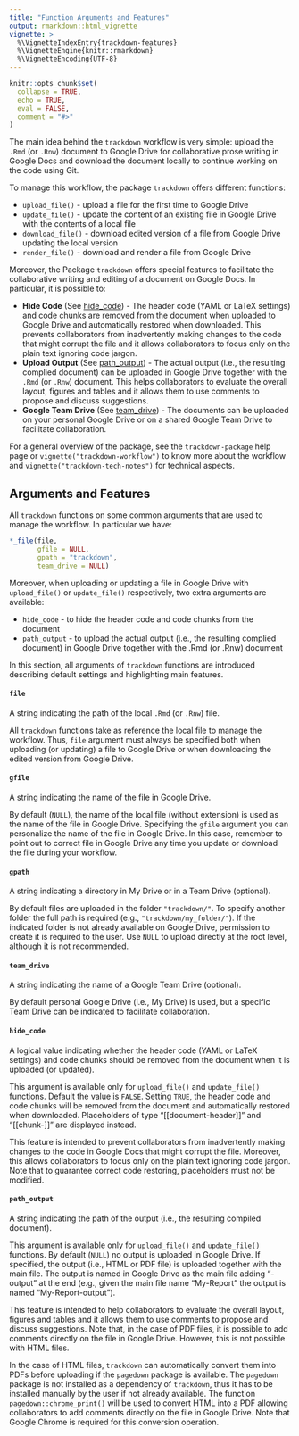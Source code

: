 ```yaml
---
title: "Function Arguments and Features"
output: rmarkdown::html_vignette
vignette: >
  %\VignetteIndexEntry{trackdown-features}
  %\VignetteEngine{knitr::rmarkdown}
  %\VignetteEncoding{UTF-8}
---
```


```r
knitr::opts_chunk$set(
  collapse = TRUE,
  echo = TRUE,
  eval = FALSE,
  comment = "#>"
)
```

The main idea behind the `trackdown` workflow is very simple: upload the `.Rmd` (or `.Rnw`) document to Google Drive for collaborative prose writing in Google Docs and download the document locally to continue working on the code using Git. 

To manage this workflow, the package `trackdown` offers different functions:

- `upload_file()` - upload a file for the first time to Google Drive
- `update_file()` - update the content of an existing file in Google Drive with the contents of a local file
- `download_file()` - download edited version of a file from Google Drive updating the local version 
- `render_file()` - download and render a file from Google Drive

Moreover, the Package `trackdown` offers special features to facilitate the collaborative writing and editing of a document on Google Docs. In particular, it is possible to:

- **Hide Code** (See [hide_code](#hide-code)) - The header code (YAML or LaTeX settings) and code chunks are removed from the document when uploaded to Google Drive and automatically restored when downloaded. This prevents collaborators from inadvertently making changes to the code that might corrupt the file and it allows collaborators to focus only on the plain text ignoring code jargon.
- **Upload Output** (See [path_output](#path-output)) - The actual output (i.e., the resulting complied document) can be uploaded in Google Drive together with the `.Rmd` (or `.Rnw`) document. This helps collaborators to evaluate the overall layout, figures and tables and it allows them to use comments to propose and discuss suggestions.
- **Google Team Drive** (See [team_drive](#team-drive)) - The documents can be uploaded on your personal Google Drive or on a shared Google Team Drive to facilitate collaboration.

For a general overview of the package, see the `trackdown-package` help page or `vignette("trackdown-workflow")` to know more about the workflow and `vignette("trackdown-tech-notes")` for technical aspects. 


## Arguments and Features

All `trackdown` functions on some common arguments that are used to manage the workflow. In particular we have:

```r
*_file(file,
       gfile = NULL,
       gpath = "trackdown",
       team_drive = NULL)
```

Moreover, when uploading or updating a file in Google Drive with `upload_file()` or `update_file()` respectively, two extra arguments are available:

- `hide_code` - to hide the header code and code chunks from the document 
- `path_output` - to upload the actual output (i.e., the resulting complied document) in Google Drive together with the .Rmd (or .Rnw) document

In this section, all arguments of `trackdown` functions are introduced describing default settings and highlighting main features.

#### `file` 

A string indicating the path of the local `.Rmd` (or `.Rnw`) file. 

All `trackdown` functions take as reference the local file to manage the workflow. Thus, `file` argument must always be specified both when uploading (or updating) a file to Google Drive or when downloading the edited version from Google Drive.  

#### `gfile`

A string indicating the name of the file in Google Drive.

By default (`NULL`), the name of the local file (without extension) is used as the name of the file in Google Drive. Specifying the `gfile` argument you can personalize the name of the file in Google Drive. In this case, remember to point out to correct file in Google Drive any time you update or download the file during your workflow.

#### `gpath`

A string indicating a directory in My Drive or in a Team Drive (optional).

By default files are uploaded in the folder `"trackdown/"`. To specify another folder the full path is required (e.g., `"trackdown/my_folder/"`). If the indicated folder is not already available on Google Drive, permission to create it is required to the user. Use `NULL` to upload directly at the root level, although it is not recommended.

#### `team_drive` {#team-drive}

A string indicating the name of a Google Team Drive (optional). 

By default personal Google Drive  (i.e., My Drive) is used, but a specific Team Drive can be indicated to facilitate collaboration.

#### `hide_code` {#hide-code}

A logical value indicating whether the header code (YAML or LaTeX settings) and code chunks should be removed from the document when it is uploaded (or updated).

This argument is available only for `upload_file()` and `update_file()` functions. Default the value is `FALSE`. Setting `TRUE`, the header code and code chunks will be removed from the document and automatically restored when downloaded. Placeholders of type "[[document-header]]" and "[[chunk-<name>]]" are displayed instead. 

This feature is intended to prevent collaborators from inadvertently making changes to the code in Google Docs that might corrupt the file. Moreover, this allows collaborators to focus only on the plain text ignoring code jargon. Note that to guarantee correct code restoring, placeholders must not be modified.

#### `path_output` {#path-output}

A string indicating the path of the output (i.e., the resulting compiled document).

This argument is available only for `upload_file()` and `update_file()` functions. By default (`NULL`) no output is uploaded in Google Drive. If specified, the output (i.e., HTML or PDF file) is uploaded together with the main file. The output is named in Google Drive as the main file adding "-output" at the end (e.g., given the main file name "My-Report" the output is named "My-Report-output"). 

This feature is intended to help collaborators to evaluate the overall layout, figures and tables and it allows them to use comments to propose and discuss suggestions. Note that, in the case of PDF files, it is possible to add comments directly on the file in Google Drive. However, this is not possible with HTML files. 

In the case of HTML files, `trackdown` can automatically convert them into PDFs before uploading if the `pagedown` package is available. The `pagedown` package is not installed as a dependency of `trackdown`, thus it has to be installed manually by the user if not already available. The function `pagedown::chrome_print()` will be used to convert HTML into a PDF allowing collaborators to add comments directly on the file in Google Drive. Note that Google Chrome is required for this conversion operation.

